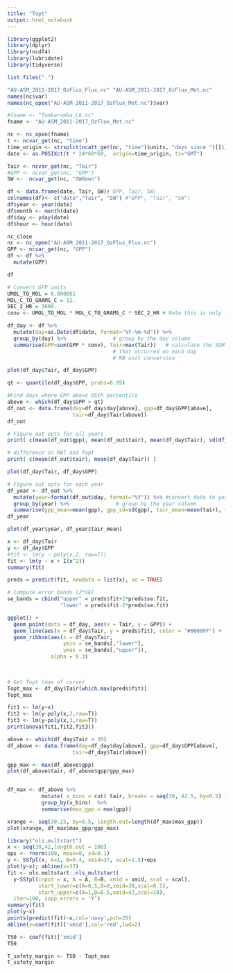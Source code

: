 ```yaml
---
title: "Topt"
output: html_notebook
---
```


```r
library(ggplot2)
library(dplyr)
library(ncdf4)
library(lubridate)
library(tidyverse)
```


```r

list.files(".")

"AU-ASM_2011-2017_OzFlux_Flux.nc" "AU-ASM_2011-2017_OzFlux_Met.nc" 
names(nc$var)
names(nc_open("AU-ASM_2011-2017_OzFlux_Met.nc")$var)
```


```r

#fname <- "Tumbarumba_L6.nc"
fname <- "AU-ASM_2011-2017_OzFlux_Met.nc"

nc <- nc_open(fname)
t <- ncvar_get(nc, "time")
time_origin <- strsplit(ncatt_get(nc, "time")$units, "days since ")[[1]][2]
date <- as.POSIXct(t * 24*60*60,  origin=time_origin, tz="GMT")

Tair <- ncvar_get(nc, "Tair")
#GPP <- ncvar_get(nc, "GPP")
SW <-  ncvar_get(nc, "SWdown")

df <- data.frame(date, Tair, SW)# GPP, Tair, SW)
colnames(df)<- c("date","Tair", "SW") #"GPP", "Tair", "SW")
df$year <- year(date)
df$month <- month(date)
df$day <- yday(date)
df$hour <- hour(date)

nc_close
nc <- nc_open("AU-ASM_2011-2017_OzFlux_Flux.nc")
GPP <- ncvar_get(nc, "GPP")
df <- df %>%
  mutate(GPP)

df
```



```r

# Convert GPP units
UMOL_TO_MOL = 0.000001
MOL_C_TO_GRAMS_C = 12.
SEC_2_HR = 3600.
conv <- UMOL_TO_MOL * MOL_C_TO_GRAMS_C * SEC_2_HR # Note this is only for Tumba, others are 30 min

df_day <- df %>%
  mutate(day=as.Date(df$date, format="%Y-%m-%d")) %>%
  group_by(day) %>%               # group by the day column
  summarise(GPP=sum(GPP * conv), Tair=max(Tair))   # calculate the SUM of all the photosynthesis
                                  # that occurred on each day
                                  # NB unit conversion
```




```r
plot(df_day$Tair, df_day$GPP)
```


```r
qt <- quantile(df_day$GPP, probs=0.95)

#Find days where GPP above 95th percentile
above <- which(df_day$GPP > qt)
df_out <- data.frame(day=df_day$day[above], gpp=df_day$GPP[above],
                     tair=df_day$Tair[above])
df_out
```


```r
# Figure out opts for all years
print( c(mean(df_out$gpp), mean(df_out$tair), mean(df_day$Tair), sd(df_out$gpp), sd(df_out$tair), count) )
```
```r
# difference in MAT and Topt
print( c(mean(df_out$tair), mean(df_day$Tair)) )
```
```r
plot(df_day$Tair, df_day$GPP)
```

```r

# Figure out opts for each year
df_year <- df_out %>%
  mutate(year=format(df_out$day, format="%Y")) %>% #convert date to years
  group_by(year) %>%               # group by the year column
  summarise(gpp_mean=mean(gpp), gpp_sd=sd(gpp), tair_mean=mean(tair), tair_sd=sd(tair))
df_year
```


```r
plot(df_year$year, df_year$tair_mean)
```
```r

x <- df_day$Tair
y <- df_day$GPP
#fit <- lm(y ~ poly(x,2, raw=T))
fit <- lm(y ~ x + I(x^2))
summary(fit)

```
```r

preds = predict(fit, newdata = list(x), se = TRUE)

# Compute error bands (2*SE)
se_bands = cbind("upper" = preds$fit+2*preds$se.fit, 
                 "lower" = preds$fit-2*preds$se.fit)

ggplot() +
  geom_point(data = df_day, aes(x = Tair, y = GPP)) +
  geom_line(aes(x = df_day$Tair, y = preds$fit), color = "#0000FF") +
  geom_ribbon(aes(x = df_day$Tair, 
                  ymin = se_bands[,"lower"], 
                  ymax = se_bands[,"upper"]), 
              alpha = 0.3) 
  
  
```

```r
# Get Topt (max of curve)
Topt_max <- df_day$Tair[which.max(preds$fit)]
Topt_max
```




```r
fit1 <- lm(y~x)
fit2 <- lm(y~poly(x,2,raw=T))
fit3 <- lm(y~poly(x,3,raw=T))
print(anova(fit1,fit2,fit3))
```

```r
above <- which(df_day$Tair > 30)
df_above <- data.frame(day=df_day$day[above], gpp=df_day$GPP[above],
                     tair=df_day$Tair[above])
```


```r
gpp_max <- max(df_above$gpp)
plot(df_above$tair, df_above$gpp/gpp_max)



```

```r
df_max <- df_above %>% 
           mutate( x_bins = cut( tair, breaks = seq(30, 42.5, by=0.5) )) %>% 
           group_by(x_bins)  %>% 
           summarise(max_gpp = max(gpp))
```


```r
xrange <- seq(30.25, by=0.5, length.out=length(df_max$max_gpp))
plot(xrange, df_max$max_gpp/gpp_max)
```


```r
library("nls.multstart")
x <- seq(30,42,length.out = 100)
eps <- rnorm(100, mean=0, sd=0.1)
y <- SSfpl(x, A=1, B=0.4, xmid=37, scal=1.5)+eps
plot(y~x); abline(v=37)
fit <- nls.multstart::nls_multstart(
  y~SSfpl(input = x, A = A, B=B, xmid = xmid, scal = scal),
          start_lower=c(A=0.5,B=0,xmid=30,scal=0.5),
          start_upper=c(A=1,B=0.5,xmid=42,scal=10),
  iter=100, supp_errors = 'Y')
summary(fit)
plot(y~x)
points(predict(fit)~x,col='navy',pch=20)
abline(v=coef(fit)['xmid'],col='red',lwd=2)
```

```r
T50 <- coef(fit)['xmid']
T50
```
```r
T_safety_margin <- T50 - Topt_max
T_safety_margin
```


